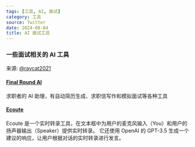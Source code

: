 ```yaml
---
tags: [工具, AI, 面试]
category: 工具
source: Twitter
date: 2024-08-04
title: AI 面试工具
---
```


### 一些面试相关的 AI 工具

来源: [@raycat2021](https://x.com/raycat2021/status/1819359897114529826)

#### [Final Round AI](https://app.finalroundai.com/app/dashboard)

求职者的 AI 助理，有自动简历生成、求职信写作和模拟面试等各种工具

#### [Ecoute](https://github.com/SevaSk/ecoute)

Ecoute 是一个实时转录工具，在文本框中为用户的麦克风输入（You）和用户的扬声器输出（Speaker）提供实时转录。
它还使用 OpenAI 的 GPT-3.5 生成一个建议的响应，让用户根据对话的实时转录进行发言。
